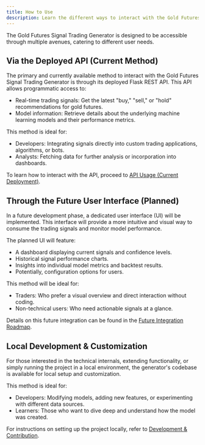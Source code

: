 ```yaml
---
title: How to Use
description: Learn the different ways to interact with the Gold Futures Signal Trading Generator
---
```

The Gold Futures Signal Trading Generator is designed to be accessible through multiple avenues, catering to different user needs.

## Via the Deployed API (Current Method)

The primary and currently available method to interact with the Gold Futures Signal Trading Generator is through its deployed Flask REST API. This API allows programmatic access to:

- Real-time trading signals: Get the latest "buy," "sell," or "hold" recommendations for gold futures.
- Model information: Retrieve details about the underlying machine learning models and their performance metrics.

This method is ideal for:

- Developers: Integrating signals directly into custom trading applications, algorithms, or bots.
- Analysts: Fetching data for further analysis or incorporation into dashboards.

To learn how to interact with the API, proceed to [API Usage (Current Deployment)](/docs/api/api-documentation).

## Through the Future User Interface (Planned)

In a future development phase, a dedicated user interface (UI) will be implemented. This interface will provide a more intuitive and visual way to consume the trading signals and monitor model performance.

The planned UI will feature:

- A dashboard displaying current signals and confidence levels.
- Historical signal performance charts.
- Insights into individual model metrics and backtest results.
- Potentially, configuration options for users.

This method will be ideal for:

- Traders: Who prefer a visual overview and direct interaction without coding.
- Non-technical users: Who need actionable signals at a glance.

Details on this future integration can be found in the [Future Integration Roadmap](/docs/development/roadmap).

## Local Development & Customization

For those interested in the technical internals, extending functionality, or simply running the project in a local environment, the generator's codebase is available for local setup and customization.

This method is ideal for:

- Developers: Modifying models, adding new features, or experimenting with different data sources.
- Learners: Those who want to dive deep and understand how the model was created.

For instructions on setting up the project locally, refer to [Development & Contribution](/docs/development/local-setup).